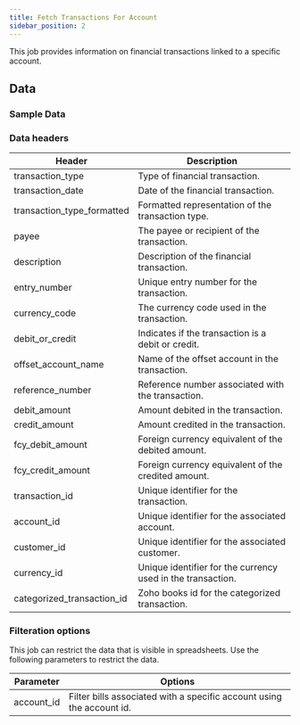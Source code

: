 ```yaml
---
title: Fetch Transactions For Account 
sidebar_position: 2
---
```


This job provides information on financial transactions linked to a specific account.

<AddJob
  template="gsheet_zoho_books_db_get_transactions_for_account"
/>

## Data

### Sample Data

<Gsheet
  src="https://docs.google.com/spreadsheets/d/1-gX-uq5YrTW-6gQJYM-mNXitEOfJLTiQCvPtV8CR1Yc/edit#gid=1221692596"
/>

### Data headers

| Header                    | Description                                            |
|---------------------------|--------------------------------------------------------|
| transaction_type          | Type of financial transaction.                         |
| transaction_date          | Date of the financial transaction.                      |
| transaction_type_formatted | Formatted representation of the transaction type.      |
| payee                     | The payee or recipient of the transaction.             |
| description               | Description of the financial transaction.              |
| entry_number              | Unique entry number for the transaction.               |
| currency_code             | The currency code used in the transaction.             |
| debit_or_credit           | Indicates if the transaction is a debit or credit.     |
| offset_account_name       | Name of the offset account in the transaction.         |
| reference_number          | Reference number associated with the transaction.      |
| debit_amount              | Amount debited in the transaction.                     |
| credit_amount             | Amount credited in the transaction.                    |
| fcy_debit_amount          | Foreign currency equivalent of the debited amount.     |
| fcy_credit_amount         | Foreign currency equivalent of the credited amount.    |
| transaction_id            | Unique identifier for the transaction.                 |
| account_id                | Unique identifier for the associated account.          |
| customer_id               | Unique identifier for the associated customer.         |
| currency_id               | Unique identifier for the currency used in the transaction. |
| categorized_transaction_id | Zoho books id for the categorized transaction.     |



### Filteration options

This job can restrict the data that is visible in spreadsheets. Use the following parameters to restrict the data.

| Parameter | Options |
|----|----|
| account_id  | Filter bills associated with a specific account using the account id. |


<!---
## Others

### Similar jobs

Similar sort of data can be achieved by using get accounting transaction job and filtering it by invoice type. 

### Reports that use this job

Here are some of the report templates that use this job: 
-->